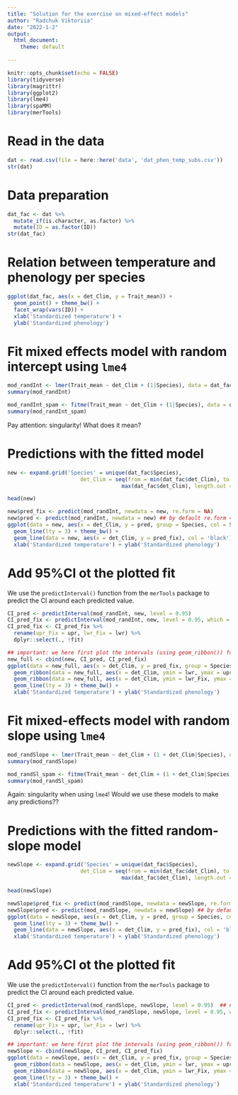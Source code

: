 ```yaml
---
title: "Solution for the exercise on mixed-effect models"
author: "Radchuk Viktoriia"
date: "2022-1-2"
output:
  html_document:
    theme: default
       
---
```


```r
knitr::opts_chunk$set(echo = FALSE)
library(tidyverse)
library(magrittr)
library(ggplot2)
library(lme4)
library(spaMM)
library(merTools)
```

# Read in the data

```r
dat <- read.csv(file = here::here('data', 'dat_phen_temp_subs.csv'))
str(dat)
```


# Data preparation
```r
dat_fac <- dat %>%
  mutate_if(is.character, as.factor) %>% 
  mutate(ID = as.factor(ID))
str(dat_fac)

```

# Relation between temperature and phenology per species

```r
ggplot(dat_fac, aes(x = det_Clim, y = Trait_mean)) +
  geom_point() + theme_bw() + 
  facet_wrap(vars(ID)) +
  xlab('Standardized temperature') +
  ylab('Standardized phenology')

```

# Fit mixed effects model with random intercept using `lme4`
```r
mod_randInt <- lmer(Trait_mean ~ det_Clim + (1|Species), data = dat_fac, REML = FALSE)
summary(mod_randInt)

mod_randInt_spam <- fitme(Trait_mean ~ det_Clim + (1|Species), data = dat_fac, method = 'ML')
summary(mod_randInt_spam)
```
Pay attention: singularity! What does it mean?


# Predictions with the fitted model
```r

new <- expand.grid('Species' = unique(dat_fac$Species), 
                       det_Clim = seq(from = min(dat_fac$det_Clim), to = 
                                    max(dat_fac$det_Clim), length.out = 25))

head(new)

new$pred_fix <- predict(mod_randInt, newdata = new, re.form = NA)
new$pred <- predict(mod_randInt, newdata = new) ## by default re.form = NULL, i.e. including all random effects
ggplot(data = new, aes(x = det_Clim, y = pred, group = Species, col = Species)) +
  geom_line(lty = 3) + theme_bw() +
  geom_line(data = new, aes(x = det_Clim, y = pred_fix), col = 'black') +
  xlab('Standardized temperature') + ylab('Standardized phenology')
```


# Add 95%CI ot the plotted fit
We use the `predictInterval()` function from the `merTools` package to predict the CI around each predicted value.   
```r

CI_pred <- predictInterval(mod_randInt, new, level = 0.95)
CI_pred_fix <- predictInterval(mod_randInt, new, level = 0.95, which = 'fixed', include.resid.var = FALSE)
CI_pred_fix <- CI_pred_fix %>% 
  rename(upr_Fix = upr, lwr_Fix = lwr) %>% 
  dplyr::select(., !fit)

## important: we here first plot the intervals (using geom_ribbon()) for all species, and only then the line (otherwise it iwll be overplotted and not visible)
new_full <- cbind(new, CI_pred, CI_pred_fix)
ggplot(data = new_full, aes(x = det_Clim, y = pred_fix, group = Species)) +
  geom_ribbon(data = new_full, aes(x = det_Clim, ymin = lwr, ymax = upr), fill = 'grey', alpha = 0.3) +
  geom_ribbon(data = new_full, aes(x = det_Clim, ymin = lwr_Fix, ymax = upr_Fix), fill = 'blue',  alpha = 0.3) +
  geom_line(lty = 3) + theme_bw() +
  xlab('Standardized temperature') + ylab('Standardized phenology')
```


# Fit mixed-effects model with random slope using `lme4`
```r
mod_randSlope <- lmer(Trait_mean ~ det_Clim + (1 + det_Clim|Species), data = dat_fac, REML = FALSE)
summary(mod_randSlope)

mod_randSl_spam <- fitme(Trait_mean ~ det_Clim + (1 + det_Clim|Species), data = dat_fac, method = 'ML')
summary(mod_randSl_spam)
```
Again: singularity when using `lme4`!   Would we use these models to make any predictions?? 


# Predictions with the fitted random-slope model
```r

newSlope <- expand.grid('Species' = unique(dat_fac$Species), 
                       det_Clim = seq(from = min(dat_fac$det_Clim), to = 
                                    max(dat_fac$det_Clim), length.out = 25))

head(newSlope)

newSlope$pred_fix <- predict(mod_randSlope, newdata = newSlope, re.form = NA)
newSlope$pred <- predict(mod_randSlope, newdata = newSlope) ## by default re.form = NULL, i.e. including all random effects
ggplot(data = newSlope, aes(x = det_Clim, y = pred, group = Species, col = Species)) +
  geom_line(lty = 3) + theme_bw() +
  geom_line(data = newSlope, aes(x = det_Clim, y = pred_fix), col = 'black') +
  xlab('Standardized temperature') + ylab('Standardized phenology')
```


# Add 95%CI ot the plotted fit
We use the `predictInterval()` function from the `merTools` package to predict the CI around each predicted value.   
```r

CI_pred <- predictInterval(mod_randSlope, newSlope, level = 0.95)  ## note warnings!!!!
CI_pred_fix <- predictInterval(mod_randSlope, newSlope, level = 0.95, which = 'fixed', include.resid.var = FALSE)  ## note warnings!
CI_pred_fix <- CI_pred_fix %>% 
  rename(upr_Fix = upr, lwr_Fix = lwr) %>% 
  dplyr::select(., !fit)

## important: we here first plot the intervals (using geom_ribbon()) for all species, and only then the line (otherwise it will be overplotted and not visible)
newSlope <- cbind(newSlope, CI_pred, CI_pred_fix)
ggplot(data = newSlope, aes(x = det_Clim, y = pred_fix, group = Species)) +
  geom_ribbon(data = newSlope, aes(x = det_Clim, ymin = lwr, ymax = upr), fill = 'grey', alpha = 0.3) +
  geom_ribbon(data = newSlope, aes(x = det_Clim, ymin = lwr_Fix, ymax = upr_Fix), fill = 'blue',  alpha = 0.3) +
  geom_line(lty = 3) + theme_bw() +
  xlab('Standardized temperature') + ylab('Standardized phenology')
```




